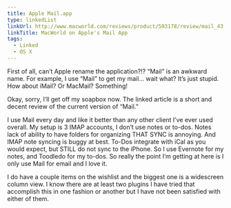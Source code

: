 ```yaml
---
title: Apple Mail.app
type: linkedList
linkUrl: http://www.macworld.com/reviews/product/593178/review/mail_43.html
linkTitle: MacWorld on Apple's Mail App
tags:
  - Linked
  - OS X
---
```


First of all, can’t Apple rename the application?!? “Mail” is an awkward name. For example, I use “Mail” to get my mail… wait what? It’s just stupid. How about iMail? Or MacMail? Something!

Okay, sorry, I’ll get off my soapbox now. The linked article is a short and decent review of the current version of “Mail.”

I use Mail every day and like it better than any other client I’ve ever used overall. My setup is 3 IMAP accounts, I don’t use notes or to-dos. Notes lack of ability to have folders for organizing THAT SYNC is annoying. And IMAP note syncing is buggy at best. To-Dos integrate with iCal as you would expect, but STILL do not sync to the iPhone. So I use Evernote for my notes, and Toodledo for my to-dos. So really the point I’m getting at here is I only use Mail for email and I love it.

I do have a couple items on the wishlist and the biggest one is a widescreen column view. I know there are at least two plugins I have tried that accomplish this in one fashion or another but I have not been satisfied with either of them.

